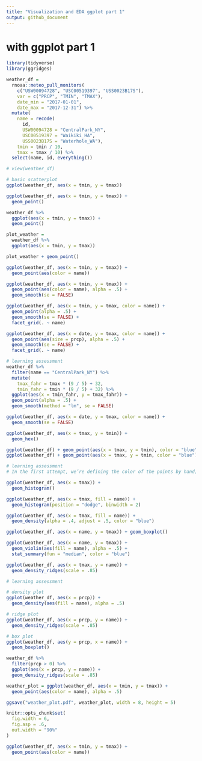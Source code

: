 ```yaml
---
title: "Visualization and EDA ggplot part 1"
output: github_document
---
```


# with ggplot part 1

```r
library(tidyverse)
library(ggridges)
```

```r
weather_df = 
  rnoaa::meteo_pull_monitors(
    c("USW00094728", "USC00519397", "USS0023B17S"),
    var = c("PRCP", "TMIN", "TMAX"), 
    date_min = "2017-01-01",
    date_max = "2017-12-31") %>%
  mutate(
    name = recode(
      id, 
      USW00094728 = "CentralPark_NY", 
      USC00519397 = "Waikiki_HA",
      USS0023B17S = "Waterhole_WA"),
    tmin = tmin / 10,
    tmax = tmax / 10) %>%
  select(name, id, everything())

# view(weather_df)
```

```r
# basic scatterplot
ggplot(weather_df, aes(x = tmin, y = tmax))
```

```r
ggplot(weather_df, aes(x = tmin, y = tmax)) + 
  geom_point()
```

```r
weather_df %>%
  ggplot(aes(x = tmin, y = tmax)) + 
  geom_point()
```

```r
plot_weather = 
  weather_df %>%
  ggplot(aes(x = tmin, y = tmax)) 

plot_weather + geom_point()

```

```r
ggplot(weather_df, aes(x = tmin, y = tmax)) + 
  geom_point(aes(color = name))
```

```r
ggplot(weather_df, aes(x = tmin, y = tmax)) + 
  geom_point(aes(color = name), alpha = .5) +
  geom_smooth(se = FALSE)
```

```r
ggplot(weather_df, aes(x = tmin, y = tmax, color = name)) + 
  geom_point(alpha = .5) +
  geom_smooth(se = FALSE) + 
  facet_grid(. ~ name)
```

```r
ggplot(weather_df, aes(x = date, y = tmax, color = name)) + 
  geom_point(aes(size = prcp), alpha = .5) +
  geom_smooth(se = FALSE) + 
  facet_grid(. ~ name)
```

```r
# learning assessment
weather_df %>% 
  filter(name == "CentralPark_NY") %>% 
  mutate(
    tmax_fahr = tmax * (9 / 5) + 32,
    tmin_fahr = tmin * (9 / 5) + 32) %>% 
  ggplot(aes(x = tmin_fahr, y = tmax_fahr)) +
  geom_point(alpha = .5) + 
  geom_smooth(method = "lm", se = FALSE)
```

```r
ggplot(weather_df, aes(x = date, y = tmax, color = name)) + 
  geom_smooth(se = FALSE) 

ggplot(weather_df, aes(x = tmax, y = tmin)) + 
  geom_hex()
```

```r
ggplot(weather_df) + geom_point(aes(x = tmax, y = tmin), color = "blue")
ggplot(weather_df) + geom_point(aes(x = tmax, y = tmin, color = "blue"))

# learning assessment
# In the first attempt, we’re defining the color of the points by hand; in the second attempt, we’re implicitly creating a color variable that has the value blue everywhere; ggplot is then assigning colors according to this variable using the default color scheme.

```

```r
ggplot(weather_df, aes(x = tmax)) + 
  geom_histogram()

ggplot(weather_df, aes(x = tmax, fill = name)) + 
  geom_histogram(position = "dodge", binwidth = 2)

```

```r
ggplot(weather_df, aes(x = tmax, fill = name)) + 
  geom_density(alpha = .4, adjust = .5, color = "blue")
```

```r
ggplot(weather_df, aes(x = name, y = tmax)) + geom_boxplot()

ggplot(weather_df, aes(x = name, y = tmax)) + 
  geom_violin(aes(fill = name), alpha = .5) + 
  stat_summary(fun = "median", color = "blue")

ggplot(weather_df, aes(x = tmax, y = name)) + 
  geom_density_ridges(scale = .85)
```

```r
# learning assessment

# density plot
ggplot(weather_df, aes(x = prcp)) + 
  geom_density(aes(fill = name), alpha = .5) 

# ridge plot
ggplot(weather_df, aes(x = prcp, y = name)) + 
  geom_density_ridges(scale = .85)

# box plot
ggplot(weather_df, aes(y = prcp, x = name)) + 
  geom_boxplot() 

weather_df %>% 
  filter(prcp > 0) %>% 
  ggplot(aes(x = prcp, y = name)) + 
  geom_density_ridges(scale = .85)

```

```r
weather_plot = ggplot(weather_df, aes(x = tmin, y = tmax)) + 
  geom_point(aes(color = name), alpha = .5) 

ggsave("weather_plot.pdf", weather_plot, width = 8, height = 5)

knitr::opts_chunk$set(
  fig.width = 6,
  fig.asp = .6,
  out.width = "90%"
)

ggplot(weather_df, aes(x = tmin, y = tmax)) + 
  geom_point(aes(color = name))
```

